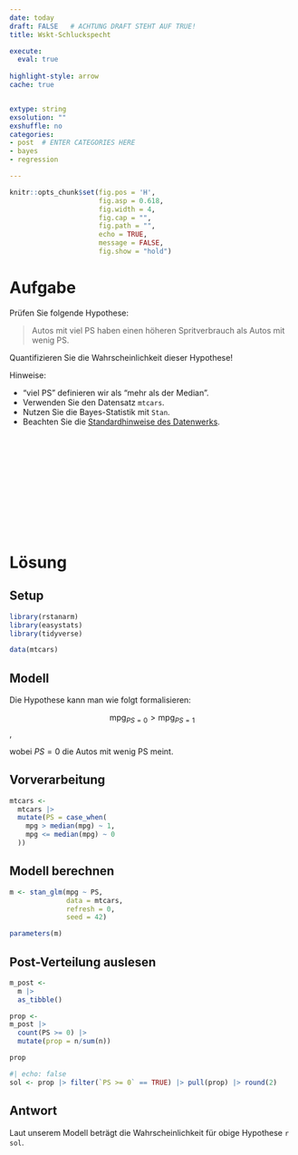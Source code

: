 ```yaml
---
date: today
draft: FALSE   # ACHTUNG DRAFT STEHT AUF TRUE!
title: Wskt-Schluckspecht 

execute: 
  eval: true 
  
highlight-style: arrow 
cache: true


extype: string
exsolution: ""
exshuffle: no
categories:
- post  # ENTER CATEGORIES HERE
- bayes
- regression

---
```









```r
knitr::opts_chunk$set(fig.pos = 'H',
                      fig.asp = 0.618,
                      fig.width = 4,
                      fig.cap = "", 
                      fig.path = "",
                      echo = TRUE, 
                      message = FALSE,
                      fig.show = "hold")
```







# Aufgabe


Prüfen Sie folgende Hypothese:

>    Autos mit viel PS haben einen höheren Spritverbrauch als Autos mit wenig PS.


Quantifizieren Sie die Wahrscheinlichkeit dieser Hypothese!

Hinweise:

- "viel PS" definieren wir als "mehr als der Median".
- Verwenden Sie den Datensatz `mtcars`.
- Nutzen Sie die Bayes-Statistik mit `Stan`. 
- Beachten Sie die [Standardhinweise des Datenwerks](https://datenwerk.netlify.app/hinweise).


</br>
</br>
</br>
</br>
</br>
</br>
</br>
</br>
</br>
</br>

# Lösung


## Setup

```r
library(rstanarm)
library(easystats)
library(tidyverse)
```

```r
data(mtcars)
```


## Modell

Die Hypothese kann man wie folgt formalisieren:

$$\text{mpg}_{PS=0} > \text{mpg}_{PS=1}$$,

wobei $PS=0$ die Autos mit wenig PS meint.


## Vorverarbeitung


```r
mtcars <-
  mtcars |> 
  mutate(PS = case_when(
    mpg > median(mpg) ~ 1,
    mpg <= median(mpg) ~ 0
  ))
```


## Modell berechnen

```r
m <- stan_glm(mpg ~ PS,
              data = mtcars,
              refresh = 0,
              seed = 42)
```


```r
parameters(m)
```




## Post-Verteilung auslesen

```r
m_post <-
  m |>
  as_tibble()

prop <- 
m_post |> 
  count(PS >= 0) |> 
  mutate(prop = n/sum(n))

prop
```


```r
#| echo: false
sol <- prop |> filter(`PS >= 0` == TRUE) |> pull(prop) |> round(2)
```


## Antwort

Laut unserem Modell beträgt die Wahrscheinlichkeit für obige Hypothese `r sol`.
